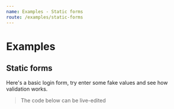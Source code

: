 ```yaml
---
name: Examples - Static forms
route: /examples/static-forms
---
```



# Examples

## Static forms

Here's a basic login form, try enter some fake values and see how validation works.

> The code below can be live-edited

<Example />
